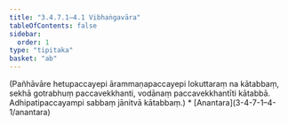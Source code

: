 ```yaml
---
title: "3.4.7.1–4.1 Vibhaṅgavāra"
tableOfContents: false
sidebar:
  order: 1
type: "tipitaka"
basket: "ab"
---
```



<DynamicBreadcrumb />

<Paragraph number="1267">
(Pañhāvāre hetupaccayepi ārammaṇapaccayepi lokuttaraṃ na kātabbaṃ, sekhā gotrabhuṃ paccavekkhanti, vodānaṃ paccavekkhantīti kātabbā. Adhipatipaccayampi sabbaṃ jānitvā kātabbaṃ.)

</Paragraph>

<TableOfContents>
* [Anantara](3-4-7-1–4-1/anantara)
</TableOfContents>